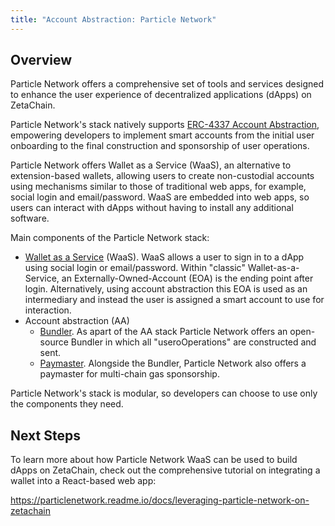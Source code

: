 ```yaml
---
title: "Account Abstraction: Particle Network"
---
```


## Overview

Particle Network offers a comprehensive set of tools and services designed to
enhance the user experience of decentralized applications (dApps) on ZetaChain.

Particle Network's stack natively supports
[ERC-4337 Account Abstraction](https://eips.ethereum.org/EIPS/eip-4337),
empowering developers to implement smart accounts from the initial user
onboarding to the final construction and sponsorship of user operations.

Particle Network offers Wallet as a Service (WaaS), an alternative to
extension-based wallets, allowing users to create non-custodial accounts using
mechanisms similar to those of traditional web apps, for example, social login
and email/password. WaaS are embedded into web apps, so users can interact with
dApps without having to install any additional software.

Main components of the Particle Network stack:

- [Wallet as a Service](https://particlenetwork.readme.io/docs/understanding-wallet-as-a-service)
  (WaaS). WaaS allows a user to sign in to a dApp using social login or
  email/password. Within "classic" Wallet-as-a-Service, an
  Externally-Owned-Account (EOA) is the ending point after login. Alternatively,
  using account abstraction this EOA is used as an intermediary and instead the
  user is assigned a smart account to use for interaction.
- Account abstraction (AA)
  - [Bundler](https://particlenetwork.readme.io/docs/bundler). As apart of the
    AA stack Particle Network offers an open-source Bundler in which all
    "useroOperations" are constructed and sent.
  - [Paymaster](https://particlenetwork.readme.io/docs/paymaster). Alongside the
    Bundler, Particle Network also offers a paymaster for multi-chain gas
    sponsorship.

Particle Network's stack is modular, so developers can choose to use only the
components they need.

## Next Steps

To learn more about how Particle Network WaaS can be used to build dApps on
ZetaChain, check out the comprehensive tutorial on integrating a wallet into a
React-based web app:

https://particlenetwork.readme.io/docs/leveraging-particle-network-on-zetachain
